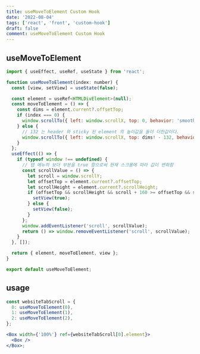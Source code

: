 ```yaml
---
title: useMoveToElement Custom Hook
date: '2022-08-04'
tags: ['react', 'front', 'custom-hook']
draft: false
comment: useMoveToElement Custom Hook
---
```


## useMoveToElement

```jsx
import { useEffect, useRef, useState } from 'react';

function useMoveToElement(index: number) {
  const [view, setView] = useState(false);

  const element = useRef<HTMLDivElement>(null);
  const moveToElement = () => {
    const dims = element.current?.offsetTop;
    if (index === 0) {
      window.scrollTo({ left: window.scrollX, top: 0, behavior: 'smooth' });
    } else {
      // 132 는 header 와 sticky 된 element 의 높이값을 둘이 더한값이다.
      window.scrollTo({ left: window.scrollX, top: dims! - 132, behavior: 'smooth' });
    }
  };
  useEffect(() => {
    if (typeof window !== undefined) {
      // 탭 메뉴의 보더 부분을 true 함으로써 현재 스크롤에 따라 값이 변화함
      const scrollValue = () => {
        let scroll = window.scrollY;
        let offsetTop = element.current?.offsetTop;
        let scrollHeight = element.current?.scrollHeight;
        if (offsetTop && scrollHeight && scroll + 160 >= offsetTop && scroll <= offsetTop + scrollHeight - 160) {
          setView(true);
        } else {
          setView(false);
        }
      };
      window.addEventListener('scroll', scrollValue);
      return () => window.removeEventListener('scroll', scrollValue);
    }
  }, []);

  return { element, moveToElement, view };
}

export default useMoveToElement;

```

## usage

```jsx
const websiteTabScroll = {
  0: useMoveToElement(0),
  1: useMoveToElement(1),
  2: useMoveToElement(2),
};

<Box width={'100%'} ref={websiteTabScroll[0].element}>
  <Box />
</Box>;
```

